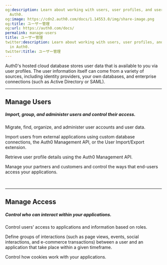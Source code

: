 ```yaml
---
og:description: Learn about working with users, user profiles, and user metadata in
  Auth0.
og:image: https://cdn2.auth0.com/docs/1.14553.0/img/share-image.png
og:title: ユーザー管理
og:url: https://auth0.com/docs/
permalink: manage-users
title: ユーザー管理
twitter:description: Learn about working with users, user profiles, and user metadata
  in Auth0.
twitter:title: ユーザー管理
---
```



<AuthDocsPipeline activeId="manage-users"/>


Auth0's hosted cloud database stores user data that is available to you via user profiles. The user information itself can come from a variety of sources, including identity providers, your own databases, and enterprise connections (such as Active Directory or SAML).

---

## Manage Users

##### Import, group, and administer users and control their access.

<Card title="User Accounts" href="/docs/manage-users/user-accounts">

Migrate, find, organize, and administer user accounts and user data.

</Card><Card title="User Migration" href="/docs/manage-users/user-migration">

Import users from external applications using custom database connections, the Auth0 Management API, or the User Import/Export extension.

</Card><Card title="User Search" href="/docs/manage-users/user-search">

Retrieve user profile details using the Auth0 Management API.

</Card><Card title="Organizations" href="/docs/manage-users/organizations">

Manage your partners and customers and control the ways that end-users access your applications.

</Card>
<Card title="My Account API" href="/docs/manage-users/my-account-api">&nbsp;</Card>

---

## Manage Access

##### Control who can interact within your applications.

<Card title="Access Control" href="/docs/manage-users/access-control">

Control users’ access to applications and information based on roles.

</Card><Card title="Sessions" href="/docs/manage-users/sessions">

Define groups of interactions (such as page views, events, social interactions, and e-commerce transactions) between a user and an application that take place within a given timeframe.

</Card><Card title="Cookies" href="/docs/manage-users/cookies">

Control how cookies work with your applications.

</Card>
